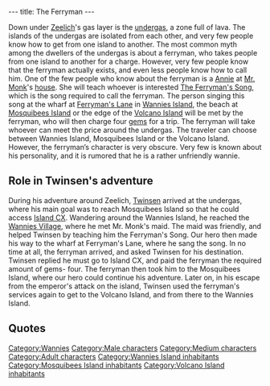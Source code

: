 ---
title: The Ferryman
---

{{Character|
Name=The Ferryman|
Image=PASS.jpg|
Race=[[Wannie]]|
Gender=Male|
Size=Medium|
Age=Adult}}

Down under [[Zeelich]]'s gas layer is the [[undergas]], a zone full of lava. The islands of the undergas are isolated from each other, and very few people know how to get from one island to another. The most common myth among the dwellers of the undergas is about a ferryman, who takes people from one island to another for a charge.
However, very few people know that the ferryman actually exists, and even less people know how to call him. One of the few people who know about the ferryman is a [[wannie who works as a maid|Annie]] at [[Mr. Monk]]'s [[Dark Monk's Priest's house|house]]. She will teach whoever is interested [[The Ferryman's Song]], which is the song required to call the ferryman. The person singing this song at the wharf at [[Ferryman's Lane]] in [[Wannies Island]], the beach at [[Mosquibees Island]] or the edge of the [[Volcano Island]] will be met by the ferryman, who will then charge four [[gems]] for a trip. The ferryman will take whoever can meet the price around the undergas. The traveler can choose between Wannies Island, Mosquibees Island or the Volcano Island.
However, the ferryman’s character is very obscure. Very few is known about his personality, and it is rumored that he is a rather unfriendly wannie.

==Role in Twinsen's adventure==
During his adventure around Zeelich, [[Twinsen]] arrived at the undergas, where his main goal was to reach Mosquibees Island so that he could access [[Island CX]]. Wandering around the Wannies Island, he reached the [[Wannies Village]], where he met Mr. Monk's maid. The maid was friendly, and helped Twinsen by teaching him the Ferryman's Song. Our hero then made his way to the wharf at Ferryman's Lane, where he sang the song. In no time at all, the ferryman arrived, and asked Twinsen for his destination. Twinsen replied he must go to Island CX, and paid the ferryman the required amount of gems- four. The ferryman then took him to the Mosquibees Island, where our hero could continue his adventure. Later on, in his escape from the emperor's attack on the island, Twinsen used the ferryman's services again to get to the Volcano Island, and from there to the Wannies Island.

==Quotes==
{{Quote|
Quote=Whoever wants to cross the ocean of fire must pay the price. Four gems is the fare. Where do you want to go?|
Character=The Ferryman}}
{{Quote|
Quote=Ferryman if you please,<br>
'''Take me across the raging seas,'''<br>
'''For a few gems, I take your boat,'''<br>
'''I cannot swim, I cannot float!!'''|
Character=The Ferryman's Song}}

[[Category:Wannies]]
[[Category:Male characters]]
[[Category:Medium characters]]
[[Category:Adult characters]]
[[Category:Wannies Island inhabitants]]
[[Category:Mosquibees Island inhabitants]]
[[Category:Volcano Island inhabitants]]